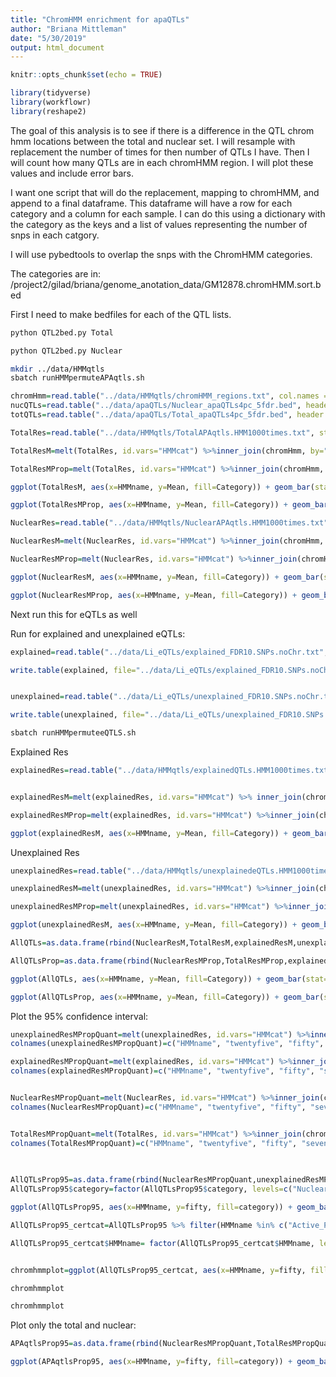 ```yaml
---
title: "ChromHMM enrichment for apaQTLs"
author: "Briana Mittleman"
date: "5/30/2019"
output: html_document
---
```


```r
knitr::opts_chunk$set(echo = TRUE)
```

```r
library(tidyverse)
library(workflowr)
library(reshape2)

```

The goal of this analysis is to see if there is a difference in the QTL chrom hmm locations between the total and nuclear set. I will resample with replacement the number of times for then number of QTLs I have. Then I will count how many QTLs are in each chromHMM region. I will plot these values and include error bars.  

I want one script that will do the replacement, mapping to chromHMM, and append to a final dataframe. This dataframe will have a row for each category and a column for each sample. I can do this using a dictionary with the category as the keys and a list of values representing the number of snps in each catgory.  

I will use pybedtools to overlap the snps with the ChromHMM categories.  

The categories are in: /project2/gilad/briana/genome_anotation_data/GM12878.chromHMM.sort.bed


First I need to make bedfiles for each of the QTL lists.


```bash
python QTL2bed.py Total

python QTL2bed.py Nuclear 


```



```bash
mkdir ../data/HMMqtls
sbatch runHMMpermuteAPAqtls.sh
```


```r
chromHmm=read.table("../data/HMMqtls/chromHMM_regions.txt", col.names = c("HMMcat", "HMMname"), stringsAsFactors = F)
nucQTLs=read.table("../data/apaQTLs/Nuclear_apaQTLs4pc_5fdr.bed", header = T)
totQTLs=read.table("../data/apaQTLs/Total_apaQTLs4pc_5fdr.bed", header = T)
```

```r
TotalRes=read.table("../data/HMMqtls/TotalAPAqtls.HMM1000times.txt", stringsAsFactors = F, col.names =c("HMMcat", seq(1,1000)))

TotalResM=melt(TotalRes, id.vars="HMMcat") %>%inner_join(chromHmm, by="HMMcat") %>%  group_by(HMMname) %>% summarise(Mean=mean(value), SD=sd(value)) %>% mutate(Category="Total_APA")

TotalResMProp=melt(TotalRes, id.vars="HMMcat") %>%inner_join(chromHmm, by="HMMcat") %>%  mutate(nQTL= nrow(totQTLs), propQTL=value/nQTL)%>%  group_by(HMMname) %>% summarise(Mean=mean(propQTL), SD=sd(propQTL)) %>% mutate(Category="Total_APA")
```


```r
ggplot(TotalResM, aes(x=HMMname, y=Mean, fill=Category)) + geom_bar(stat="identity")+ geom_errorbar(aes(ymin=Mean-SD, ymax=Mean+SD),width=.5) + theme(axis.text.x=element_text(angle=90, hjust=1))

ggplot(TotalResMProp, aes(x=HMMname, y=Mean, fill=Category)) + geom_bar(stat="identity")+ geom_errorbar(aes(ymin=Mean-SD, ymax=Mean+SD),width=.5) + theme(axis.text.x=element_text(angle=90, hjust=1))

```

```r
NuclearRes=read.table("../data/HMMqtls/NuclearAPAqtls.HMM1000times.txt", stringsAsFactors = F, col.names =c("HMMcat", seq(1,1000)))

NuclearResM=melt(NuclearRes, id.vars="HMMcat") %>%inner_join(chromHmm, by="HMMcat") %>%  group_by(HMMname) %>% summarise(Mean=mean(value), SD=sd(value)) %>% mutate(Category="Nuclear_APA")

NuclearResMProp=melt(NuclearRes, id.vars="HMMcat") %>%inner_join(chromHmm, by="HMMcat") %>%  mutate(nQTL= nrow(nucQTLs), propQTL=value/nQTL)%>%  group_by(HMMname) %>% summarise(Mean=mean(propQTL), SD=sd(propQTL)) %>% mutate(Category="Nuclear_APA")
```


```r
ggplot(NuclearResM, aes(x=HMMname, y=Mean, fill=Category)) + geom_bar(stat="identity")+ geom_errorbar(aes(ymin=Mean-SD, ymax=Mean+SD),width=.5) + theme(axis.text.x=element_text(angle=90, hjust=1))

ggplot(NuclearResMProp, aes(x=HMMname, y=Mean, fill=Category)) + geom_bar(stat="identity")+ geom_errorbar(aes(ymin=Mean-SD, ymax=Mean+SD),width=.5) + theme(axis.text.x=element_text(angle=90, hjust=1))

```
Next run this for eQTLs  as well 




Run for explained and unexplained eQTLs: 

```r
explained=read.table("../data/Li_eQTLs/explained_FDR10.SNPs.noChr.txt", col.names = c("SNPchr", "SNPend")) %>% mutate(SNPstart=as.integer(SNPend)-1, gene="NA", score=".", strand="+") %>% dplyr::select(SNPchr, SNPstart, SNPend, gene, score, strand)

write.table(explained, file="../data/Li_eQTLs/explained_FDR10.SNPs.noChr.bed", col.names = T,row.names = F, quote = F, sep="\t")


unexplained=read.table("../data/Li_eQTLs/unexplained_FDR10.SNPs.noChr.txt", col.names = c("SNPchr", "SNPend")) %>% mutate(SNPstart=as.integer(SNPend)-1, gene="NA", score=".", strand="+") %>% dplyr::select(SNPchr, SNPstart, SNPend, gene, score, strand)

write.table(unexplained, file="../data/Li_eQTLs/unexplained_FDR10.SNPs.noChr.bed", col.names = T,row.names = F, quote = F, sep="\t")

```

```bash
sbatch runHMMpermuteeQTLS.sh
```

Explained Res
```r
explainedRes=read.table("../data/HMMqtls/explainedQTLs.HMM1000times.txt", stringsAsFactors = F, col.names =c("HMMcat", seq(1,1000)))


explainedResM=melt(explainedRes, id.vars="HMMcat") %>% inner_join(chromHmm, by="HMMcat") %>%  group_by(HMMname) %>% summarise(Mean=mean(value), SD=sd(value))  %>% mutate(Category="Explained_eQTL")

explainedResMProp=melt(explainedRes, id.vars="HMMcat") %>%inner_join(chromHmm, by="HMMcat") %>%  mutate(nQTL= nrow(explained), propQTL=value/nQTL)%>%  group_by(HMMname) %>% summarise(Mean=mean(propQTL), SD=sd(propQTL)) %>% mutate(Category="Explained_eQTL")
```

```r
ggplot(explainedResM, aes(x=HMMname, y=Mean, fill=Category)) + geom_bar(stat="identity")+ geom_errorbar(aes(ymin=Mean-SD, ymax=Mean+SD),width=.5) + theme(axis.text.x=element_text(angle=90, hjust=1))
```


Unexplained Res

```r
unexplainedRes=read.table("../data/HMMqtls/unexplainedeQTLs.HMM1000times.txt", stringsAsFactors = F, col.names =c("HMMcat", seq(1,1000)))

unexplainedResM=melt(unexplainedRes, id.vars="HMMcat") %>%inner_join(chromHmm, by="HMMcat") %>%  group_by(HMMname) %>% summarise(Mean=mean(value), SD=sd(value)) %>% mutate(Category="Unexplained_eQTL")

unexplainedResMProp=melt(unexplainedRes, id.vars="HMMcat") %>%inner_join(chromHmm, by="HMMcat") %>%  mutate(nQTL= nrow(unexplained), propQTL=value/nQTL)%>%  group_by(HMMname) %>% summarise(Mean=mean(propQTL), SD=sd(propQTL)) %>% mutate(Category="Unexplained_eQTL")
```

```r
ggplot(unexplainedResM, aes(x=HMMname, y=Mean, fill=Category)) + geom_bar(stat="identity")+ geom_errorbar(aes(ymin=Mean-SD, ymax=Mean+SD),width=.5) + theme(axis.text.x=element_text(angle=90, hjust=1))
```


```r
AllQTLs=as.data.frame(rbind(NuclearResM,TotalResM,explainedResM,unexplainedResM)) 

AllQTLsProp=as.data.frame(rbind(NuclearResMProp,TotalResMProp,explainedResMProp,unexplainedResMProp)) 
```

```r
ggplot(AllQTLs, aes(x=HMMname, y=Mean, fill=Category)) + geom_bar(stat="identity", position="dodge")+ geom_errorbar(aes(ymin=Mean-SD, ymax=Mean+SD),width=.5, position = position_dodge(0.75)) + theme(axis.text.x=element_text(angle=90, hjust=1))+labs(y="Number of QTLs", x="ChromHMM Category", title="ChromHMM locations for all QTLs")
```

```r
ggplot(AllQTLsProp, aes(x=HMMname, y=Mean, fill=Category)) + geom_bar(stat="identity", position="dodge")+ geom_errorbar(aes(ymin=Mean-SD, ymax=Mean+SD),width=.5, position = position_dodge(0.75)) + theme(axis.text.x=element_text(angle=90, hjust=1))+labs(y="Proportion of QTLs", x="ChromHMM Category", title="ChromHMM locations for all QTLs")
```
Plot the 95% confidence interval:  


```r
unexplainedResMPropQuant=melt(unexplainedRes, id.vars="HMMcat") %>%inner_join(chromHmm, by="HMMcat") %>%  mutate(nQTL= nrow(unexplained), propQTL=value/nQTL)%>%  group_by(HMMname) %>% summarise(list(enframe(quantile(propQTL, probs=c(0.25,0.5,0.75))))) %>% unnest() %>% spread(name, value)%>% mutate(category="UnexplainedeQTL")
colnames(unexplainedResMPropQuant)=c("HMMname", "twentyfive", "fifty", "seventyfive", "category")

explainedResMPropQuant=melt(explainedRes, id.vars="HMMcat") %>%inner_join(chromHmm, by="HMMcat") %>%  mutate(nQTL= nrow(explained), propQTL=value/nQTL)%>%  group_by(HMMname) %>% summarise(list(enframe(quantile(propQTL, probs=c(0.25,0.5,0.75))))) %>% unnest() %>% spread(name, value)%>% mutate(category="ExplainedeQTL")
colnames(explainedResMPropQuant)=c("HMMname", "twentyfive", "fifty", "seventyfive", "category")


NuclearResMPropQuant=melt(NuclearRes, id.vars="HMMcat") %>%inner_join(chromHmm, by="HMMcat") %>%  mutate(nQTL= nrow(nucQTLs), propQTL=value/nQTL)%>%  group_by(HMMname) %>% summarise(list(enframe(quantile(propQTL, probs=c(0.25,0.5,0.75))))) %>% unnest() %>% spread(name, value)%>% mutate(category="NuclearApa")
colnames(NuclearResMPropQuant)=c("HMMname", "twentyfive", "fifty", "seventyfive", "category")


TotalResMPropQuant=melt(TotalRes, id.vars="HMMcat") %>%inner_join(chromHmm, by="HMMcat") %>%  mutate(nQTL= nrow(totQTLs), propQTL=value/nQTL)%>%  group_by(HMMname) %>% summarise(list(enframe(quantile(propQTL, probs=c(0.25,0.5,0.75))))) %>% unnest() %>% spread(name, value) %>% mutate(category="TotalApa")
colnames(TotalResMPropQuant)=c("HMMname", "twentyfive", "fifty", "seventyfive", "category")
    
                                                                               
```

```r

AllQTLsProp95=as.data.frame(rbind(NuclearResMPropQuant,unexplainedResMPropQuant,explainedResMPropQuant)) 
AllQTLsProp95$category=factor(AllQTLsProp95$category, levels=c("NuclearApa", "UnexplainedeQTL","ExplainedeQTL"))

```


```r
ggplot(AllQTLsProp95, aes(x=HMMname, y=fifty, fill=category)) + geom_bar(stat="identity", position="dodge")+ geom_errorbar(aes(ymin=twentyfive, ymax=seventyfive),width=.5, position = position_dodge(0.9)) + theme(axis.text.x=element_text(angle=45, hjust=1),legend.position = "top", legend.title = element_blank())+labs(y="Proportion of QTLs", x="ChromHMM Category", title="ChromHMM locations for all QTLs") + scale_fill_brewer(palette="Dark2")
```

```r
AllQTLsProp95_certcat=AllQTLsProp95 %>% filter(HMMname %in% c("Active_Promoter", "Strong_Enhancer","Txn_Elongation", "Weak_Enhancer", "Weak_Promter","Poised_Promoter", "Weak_Txn" ))

AllQTLsProp95_certcat$HMMname= factor(AllQTLsProp95_certcat$HMMname, levels=c('Strong_Enhancer','Weak_Enhancer','Poised_Promoter',"Active_Promoter", 'Weak_Promter','Txn_Elongation',  'Weak_Txn' ))


chromhmmplot=ggplot(AllQTLsProp95_certcat, aes(x=HMMname, y=fifty, fill=category)) + geom_bar(stat="identity", position="dodge")+ geom_errorbar(aes(ymin=twentyfive, ymax=seventyfive),width=.5, position = position_dodge(0.9)) + theme(axis.text.x=element_text(angle=45, hjust=1),legend.position = "top", legend.title = element_blank())+labs(y="Proportion of QTLs", x="ChromHMM Category", title="ChromHMM locations for all QTLs") + scale_fill_brewer(palette="Dark2",labels=c("apaQTL","Unexaplined eQTL", "Explained eQTL"))+scale_x_discrete(labels= c("Strong Enhancer", "Weak Enhancer", "Poised Promoter", "Active Promoter", "Transcription Elongation", "Weak Transcription"))

chromhmmplot


```



```r
chromhmmplot
```



Plot only the total and nuclear:  

```r
APAqtlsProp95=as.data.frame(rbind(NuclearResMPropQuant,TotalResMPropQuant)) 

ggplot(APAqtlsProp95, aes(x=HMMname, y=fifty, fill=category)) + geom_bar(stat="identity", position="dodge")+ geom_errorbar(aes(ymin=twentyfive, ymax=seventyfive),width=.5, position = position_dodge(0.9)) + theme(axis.text.x=element_text(angle=45, hjust=1),legend.position = "top", legend.title = element_blank())+labs(y="Proportion of QTLs", x="ChromHMM Category", title="ChromHMM locations for apaQTLs") +scale_fill_manual(values=c("deepskyblue3","darkviolet"))
```


